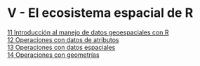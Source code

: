 # V - El ecosistema espacial de R {.unnumbered}

[11 Introducción al manejo de datos geoespaciales con R](11-introduccion-manejo-datos-geoespaciales.qmd)  
[12 Operaciones con datos de atributos](12-operaciones-datos-atributos.qmd)  
[13 Operaciones con datos espaciales](13-operaciones-datos-espaciales.qmd)  
[14 Operaciones con geometrías](14-operaciones-datos-geometrias.qmd)  